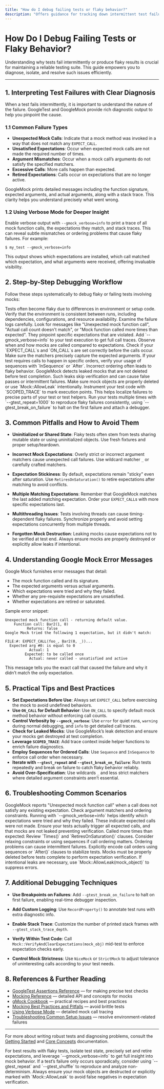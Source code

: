 ```yaml
---
title: "How do I debug failing tests or flaky behavior?"
description: "Offers guidance for tracking down intermittent test failures, understanding error messages, and isolating causes (e.g., dependency issues, environment differences). Includes references to common assertion failures and debugging strategies."
---
```


# How Do I Debug Failing Tests or Flaky Behavior?

Understanding why tests fail intermittently or produce flaky results is crucial for maintaining a reliable testing suite. This guide empowers you to diagnose, isolate, and resolve such issues efficiently.

---

## 1. Interpreting Test Failures with Clear Diagnosis

When a test fails intermittently, it is important to understand the nature of the failure. GoogleTest and GoogleMock provide rich diagnostic output to help you pinpoint the cause.

### 1.1 Common Failure Types

- **Unexpected Mock Calls**: Indicate that a mock method was invoked in a way that does not match any `EXPECT_CALL`.
- **Unsatisfied Expectations**: Occur when expected mock calls are not made the required number of times.
- **Argument Mismatches**: Occur when a mock call’s arguments do not satisfy the specified matchers.
- **Excessive Calls**: More calls happen than expected.
- **Retired Expectations**: Calls occur on expectations that are no longer active.

GoogleMock prints detailed messages including the function signature, expected arguments, and actual arguments, along with a stack trace. This clarity helps you understand precisely what went wrong.

### 1.2 Using Verbose Mode for Deeper Insight

Enable verbose output with `--gmock_verbose=info` to print a trace of all mock function calls, the expectations they match, and stack traces. This can reveal subtle mismatches or ordering problems that cause flaky failures. For example:

```shell
$ my_test --gmock_verbose=info
```

This output shows which expectations are installed, which call matched which expectation, and what arguments were received, offering invaluable visibility.

## 2. Step-by-Step Debugging Workflow

Follow these steps systematically to debug flaky or failing tests involving mocks:

<Steps>
<Step title="Check for Setup or Environment Differences">
Tests often become flaky due to differences in environment or setup code. Verify that the environment is consistent between runs, including dependencies, configurations, and resource availability.
</Step>
<Step title="Examine Google Mock Failure Messages">
Examine the failure logs carefully. Look for messages like "Unexpected mock function call", "Actual call count doesn't match", or "Mock function called more times than expected". They pinpoint specific expectations that are violated.
</Step>
<Step title="Run with Verbose Flag">
Add `--gmock_verbose=info` to your test execution to get full call traces. Observe when and how mocks are called compared to expectations.
</Step>
<Step title="Review and Refine Expectations">
Check if your `EXPECT_CALL`s and `ON_CALL`s are set correctly before the calls occur. Make sure the matchers precisely capture the expected arguments.
</Step>
<Step title="Look for Order Dependencies and Sequences">
If your test requires calls to happen in specific orders, verify your usage of sequences with `InSequence` or `After`. Incorrect ordering often leads to flaky behavior.
</Step>
<Step title="Identify Leaked or Undestroyed Mocks">
GoogleMock detects leaked mocks that are not deleted before test completion. Such leaks skip verification and can cause false passes or intermittent failures. Make sure mock objects are properly deleted or use `Mock::AllowLeak` intentionally.
</Step>
<Step title="Use Scoped Trace to Isolate Failures">
Instrument your test code with `SCOPED_TRACE` to mark execution points. This helps localize failures to precise parts of your test or test helpers.
</Step>
<Step title="Iterate and Narrow Down the Problem">
Run your tests multiple times with `--gtest_repeat=1000` to reproduce flaky failures consistently, using `--gtest_break_on_failure` to halt on the first failure and attach a debugger.
</Step>
</Steps>

## 3. Common Pitfalls and How to Avoid Them

- **Uninitialized or Shared State**: Flaky tests often stem from tests sharing mutable state or using uninitialized objects. Use fresh fixtures and proper setup/teardown.

- **Incorrect Mock Expectations**: Overly strict or incorrect argument matchers cause unexpected call failures. Use wildcard matcher `_` or carefully crafted matchers.

- **Expectation Stickiness**: By default, expectations remain "sticky" even after saturation. Use `RetiresOnSaturation()` to retire expectations after matching to avoid conflicts.

- **Multiple Matching Expectations**: Remember that GoogleMock matches the last added matching expectation. Order your `EXPECT_CALL`s with more specific expectations last.

- **Multithreading Issues**: Tests involving threads can cause timing-dependent flaky failures. Synchronize properly and avoid setting expectations concurrently from multiple threads.

- **Forgotten Mock Destruction**: Leaking mocks cause expectations not to be verified at test end. Always ensure mocks are properly destroyed or explicitly allow leaks if intentional.

## 4. Understanding Google Mock Error Messages

Google Mock furnishes error messages that detail:

- The mock function called and its signature.
- The expected arguments versus actual arguments.
- Which expectations were tried and why they failed.
- Whether any pre-requisite expectations are unsatisfied.
- Whether expectations are retired or saturated.

Sample error snippet:

```none
Unexpected mock function call - returning default value.
    Function call: Bar2(1, 0)
          Returns: false
Google Mock tried the following 1 expectation, but it didn't match:

FILE:#: EXPECT_CALL(foo_, Bar2(0, _))...
  Expected arg #0: is equal to 0
           Actual: 1
         Expected: to be called once
           Actual: never called - unsatisfied and active
```

This message tells you the exact call that caused the failure and why it didn’t match the only expectation.

## 5. Practical Tips and Best Practices

- **Set Expectations Before Use**: Always set `EXPECT_CALL` before exercising the mock to avoid undefined behaviors.
- **Use `ON_CALL` for Default Behavior**: Use `ON_CALL` to specify default mock method behavior without enforcing call counts.
- **Control Verbosity by `--gmock_verbose`**: Use `error` for quiet runs, `warning` during normal debugging, and `info` to get detailed call traces.
- **Check for Leaked Mocks**: Use GoogleMock’s leak detection and ensure your mocks get destroyed at test completion.
- **Leverage `SCOPED_TRACE`**: Add trace context inside helper functions to enrich failure diagnostics.
- **Employ Sequences for Ordered Calls**: Use `Sequence` and `InSequence` to enforce call order when necessary.
- **Iterate with `--gtest_repeat` and `--gtest_break_on_failure`**: Run tests repeatedly and break on failure to catch flaky behavior reliably.
- **Avoid Over-Specification**: Use wildcards `_` and less strict matchers where detailed argument constraints aren’t essential.

## 6. Troubleshooting Common Scenarios

<AccordionGroup title="Common Debugging Scenarios">
<Accordion title="Mock Method Called Unexpectedly">
GoogleMock reports "Unexpected mock function call" when a call does not satisfy any existing expectation. Check argument matchers and ordering constraints. Running with `--gmock_verbose=info` helps identify which expectations were tried and why they failed.
</Accordion>
<Accordion title="Unsatisfied Expectations at Test End">
These indicate expected calls were not made. Ensure your tests actually trigger all expected calls, and that mocks are not leaked preventing verification.
</Accordion>
<Accordion title="Excessive Calls to Mocks">
Called more times than expected: Review `Times()` and `RetiresOnSaturation()` clauses. Consider relaxing constraints or using sequences if call ordering matters.
</Accordion>
<Accordion title="Flaky Tests Around Ordering Dependencies">
Ordering problems can cause intermittent failures. Explicitly encode call orders using sequences or `After()` clauses to stabilize tests.
</Accordion>
<Accordion title="Leaked Mocks Detected at Program Exit">
Mocks must be properly deleted before tests complete to perform expectation verification. If intentional leaks are necessary, use `Mock::AllowLeak(mock_object)` to suppress errors.
</Accordion>
</AccordionGroup>

## 7. Additional Debugging Techniques

- **Use Breakpoints on Failures**: Add `--gtest_break_on_failure` to halt on first failure, enabling real-time debugger inspection.

- **Add Custom Logging**: Use `RecordProperty()` to annotate test runs with extra diagnostic info.

- **Enable Stack Trace**: Customize the number of printed stack frames with `--gtest_stack_trace_depth`.

- **Verify Within Test Code**: Call `Mock::VerifyAndClearExpectations(mock_obj)` mid-test to enforce expectation checks early.

- **Control Mock Strictness**: Use `NiceMock` or `StrictMock` to adjust tolerance of uninteresting calls according to your test needs.

## 8. References & Further Reading

- [GoogleTest Assertions Reference](https://github.com/google/googletest/blob/main/docs/reference/assertions.md) — for making precise test checks
- [Mocking Reference](https://github.com/google/googletest/blob/main/docs/reference/mocking.md) — detailed API and concepts for mocks
- [gMock Cookbook](https://github.com/google/googletest/blob/main/docs/gmock_cook_book.md) — practical recipes and best practices
- [Mocking Best Practices and Pitfalls](https://github.com/google/googletest/blob/main/guides/advanced-patterns/mocking-pitfalls-best-practices.md) — avoid brittle tests
- [Using Verbose Mode](https://github.com/google/googletest/blob/main/docs/gmock_cook_book.md#using-verbose-mode-for-debugging) — detailed mock call tracing
- [Troubleshooting Common Setup Issues](https://github.com/google/googletest/blob/main/getting-started/first-test-run/troubleshooting-setup.md) — resolve environment-related failures

---

For more about writing robust tests and diagnosing problems, consult the [Getting Started](https://github.com/google/googletest/tree/main/getting-started) and [Core Concepts](https://github.com/google/googletest/tree/main/overview/architecture-and-concepts/core-concepts) documentation.


<Tip>
For best results with flaky tests, isolate test state, precisely set and retire expectations, and leverage `--gmock_verbose=info` to get full insight into mock behavior.
</Tip>

<Tip>
If a test’s failure only occurs sporadically, consider using `--gtest_repeat` and `--gtest_shuffle` to reproduce and analyze non-determinism.
</Tip>

<Check>
Always ensure your mock objects are destructed or explicitly marked with `Mock::AllowLeak` to avoid false negatives in expectation verification.
</Check>
